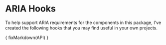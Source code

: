 

<Meta title="Hooks/ARIA" />

# ARIA Hooks

To help support ARIA requirements for the components in
this package, I've created the following hooks that you
may find useful in your own projects.

<Description>{ fixMarkdown(API) }</Description>

